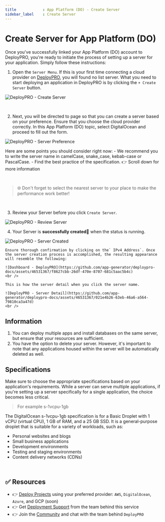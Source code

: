 ```yaml
---
title            : App Platform (DO) - Create Server
sidebar_label    : Create Server
---
```


# Create Server for App Platform (DO)

Once you've successfully linked your App Platform (DO) account to DeployPRO, you're ready to initiate the process of setting up a server for your application. Simply follow these instructions:

1. Open the `Server Menu`. If this is your first time connecting a cloud provider on [DeployPRO](https://deploypro.dev/), you will found no list server. What you need to start deploying an application in DeployPRO is by clicking the `+ Create Server` button.
  
  ![DeployPRO - Create Server](https://github.com/app-generator/deploypro-docs/assets/46531367/34abb087-e6b6-41c5-8e60-73a1d3e0d895)
  
  <br />

2. Next, you will be directed to page so that you can create a server based on your preference. Ensure that you choose the cloud provider correctly. In this App Platform (DO) topic, select DigitalOcean and proceed to fill out the form.
  
  ![DeployPRO - Server Preference](https://github.com/app-generator/deploypro-docs/assets/46531367/e589ea29-b718-4977-957a-e86708aba28e)

  Here are some points you should consider right now:
    - We recommend you to write the server name in camelCase, snake_case, kebab-case or PascalCase.
    - Find the best practice of the specification. 👉 Scroll down for more information

  <br />
  
  > 🌐 Don't forget to select the nearest server to your place to make the performance work better!

<br />

3. Review your Server before you click `Create Server`.
  
  ![DeployPRO - Review Server](https://github.com/app-generator/deploypro-docs/assets/46531367/c0016a59-9d3a-483e-9ada-fa42a0a0ee55)
  <br />

4. Your Server is **successfully created🙌** when the status is running.

  ![DeployPRO - Server Created](https://github.com/app-generator/deploypro-docs/assets/46531367/8fbfdf25-4f34-46ca-adbd-ae771b3c43ae)
  <br />

    Ensure thorough confirmation by clicking on the` IPv4 Address`. Once the server creation process is accomplished, the resulting appearance will resemble the following:
    
    ![Dashboard - DeployPRO](https://github.com/app-generator/deploypro-docs/assets/46531367/f8627cbb-26df-470e-8707-681c5aac5b4c)
    <br />

    This is how the server detail when you click the server name.
    
    ![DeployPRO - Server Detail](https://github.com/app-generator/deploypro-docs/assets/46531367/021e4b26-63eb-46a6-a564-79810ca3a47d)
    <br />

## Information

1. You can deploy multiple apps and install databases on the same server, but ensure that your resources are sufficient.
2. You have the option to delete your server. However, it's important to note that any applications housed within the server will be automatically deleted as well.

## Specifications
Make sure to choose the appropriate specifications based on your application's requirements. While a server can serve multiple applications, if you're setting up a server specifically for a single application, the choice becomes less critical.

> For example s-1vcpu-1gb

The DigitalOcean s-1vcpu-1gb specification is for a Basic Droplet with 1 vCPU (virtual CPU), 1 GB of RAM, and a 25 GB SSD. It is a general-purpose droplet that is suitable for a variety of workloads, such as:
- Personal websites and blogs
- Small business applications
- Development environments
- Testing and staging environments
- Content delivery networks (CDNs)

<br />

## ✅ Resources

- 👉 [Deploy Projects](https://deploypro.dev/) using your preferred provider: `AWS`, `DigitalOcean`, `Azure`, and GCP (soon)
- 👉 Get [Deployment Support](https://deploypro.dev/support/) from the team behind this service
- 👉 Join the [Community](https://discord.gg/qQhjQZhnur) and chat with the team behind `DeployPRO`